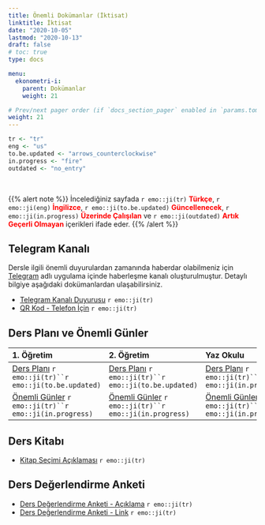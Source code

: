 ```yaml
---
title: Önemli Dokümanlar (İktisat)
linktitle: İktisat
date: "2020-10-05"
lastmod: "2020-10-13"
draft: false
# toc: true
type: docs

menu:
  ekonometri-i:
    parent: Dokümanlar
    weight: 21

# Prev/next pager order (if `docs_section_pager` enabled in `params.toml`)
weight: 21
---
```


```r
tr <- "tr"
eng <- "us"
to.be.updated <- "arrows_counterclockwise"
in.progress <- "fire"
outdated <- "no_entry"
```

<br>

{{% alert note %}}
İncelediğiniz sayfada `r emo::ji(tr)` <font color="red">**Türkçe**</font>, `r emo::ji(eng)` <font color="red">**İngilizce**</font>, `r emo::ji(to.be.updated)` <font color="red">**Güncellenecek**</font>, `r emo::ji(in.progress)` <font color="red">**Üzerinde Çalışılan**</font> ve `r emo::ji(outdated)` <font color="red">**Artık Geçerli Olmayan**</font> içerikleri ifade eder.
{{% /alert %}}

## Telegram Kanalı
Dersle ilgili önemli duyurulardan zamanında haberdar olabilmeniz için [Telegram](https://telegram.org/) adlı uygulama içinde haberleşme kanalı oluşturulmuştur. Detaylı bilgiye aşağıdaki dokümanlardan ulaşabilirsiniz.  

- [Telegram Kanalı Duyurusu](`r paste0(ekonometri.i.path, "EC/Ekonometri_I_Telegram Kanali Duyurusu_Bilgilendirme.pdf")`) `r emo::ji(tr)`
- [QR Kod - Telefon İçin](`r paste0(ekonometri.i.path, "EC/Ekonometri_I_Telegram Kanali Duyurusu_Ilan.pdf")`) `r emo::ji(tr)`

## Ders Planı ve Önemli Günler
| 1. Öğretim | 2. Öğretim | Yaz Okulu |
| :--- | :--- | :--- |
| [Ders Planı](`r paste0(ekonometri.i.path, "EC/Ekonometri_I_1O - Ders Plani (Kara).pdf")`) `r emo::ji(tr)``r emo::ji(to.be.updated)` | [Ders Planı](`r paste0(ekonometri.i.path, "EC/Ekonometri_I_2O - Ders Plani (Kara).pdf")`) `r emo::ji(tr)``r emo::ji(to.be.updated)` | [Ders Planı](`r paste0(ekonometri.i.path, "EC/Ekonometri_I - Ders Plani (Kara).pdf")`) `r emo::ji(tr)``r emo::ji(in.progress)` |
| [Önemli Günler](`r paste0(ekonometri.i.path, "EC/Ekonometri_I_1O - Onemli Gunler (Kara).pdf")`) `r emo::ji(tr)``r emo::ji(in.progress)` | [Önemli Günler](`r paste0(ekonometri.i.path, "EC/Ekonometri_I_2O - Onemli Gunler (Kara).pdf")`) `r emo::ji(tr)``r emo::ji(in.progress)` | [Önemli Günler](`r paste0(ekonometri.i.path, "EC/Ekonometri_I - Onemli Gunler (Kara).pdf")`) `r emo::ji(tr)``r emo::ji(in.progress)` |

## Ders Kitabı
- [Kitap Seçimi Açıklaması](`r paste0(ekonometri.i.path, "Ekonometri_I_Kitap Secimi Aciklamasi (Kara).pdf")`) `r emo::ji(tr)`

## Ders Değerlendirme Anketi
- [Ders Değerlendirme Anketi - Açıklama](`r paste0(ekonometri.i.path, "EC/Ekonometri_I_Ders Degerlendirme Anketi.pdf")`) `r emo::ji(tr)`
- [Ders Değerlendirme Anketi - Link](https://forms.gle/VsT9jjtGospV7DKe8) `r emo::ji(tr)`
